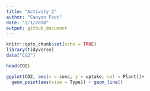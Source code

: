 ```yaml
---
title: "Activity 2"
author: "Canyon Foot"
date: "2/1/2018"
output: github_document
---
```


```r
knitr::opts_chunk$set(echo = TRUE)
library(tidyverse)
data("CO2")
```

```r
head(CO2)

ggplot(CO2, aes(x = conc, y = uptake, col = Plant))+
  geom_point(aes(size = Type)) + geom_line()
```
 
 
 
 